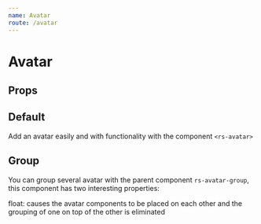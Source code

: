 ```yaml
---
name: Avatar
route: /avatar
---
```




# Avatar

## Props

<Props of={Avatar} />

## Default

Add an avatar easily and with functionality with the component `<rs-avatar>`

<Playground>
  <section class="d-section">
    <div class="d-section__item">
      <Avatar text="Harshith" />
    </div>
    <div class="d-section__item">
      <Avatar text="Harshith Mullapudi" />
    </div>
    <div class="d-section__item">
      <Avatar color="primary" text="Harshith" />
    </div>
  </section>
</Playground>

## Group

You can group several avatar with the parent component `rs-avatar-group`, this component has two interesting properties:

float: causes the avatar components to be placed on each other and the grouping of one on top of the other is eliminated

<Playground>
  <section class="d-section">
    <div class="d-section__item">
      <AvatarGroup>
        <Avatar text="Rohith" />
        <Avatar text="Harshith" />
        <Avatar text="Rupesh" />
      </AvatarGroup>
    </div>
    <div class="d-section__item">
      <AvatarGroup float>
        <Avatar text="Rohith" />
        <Avatar text="Harshith" />
        <Avatar text="Rupesh" />
      </AvatarGroup>
    </div>
  </section>
</Playground>
